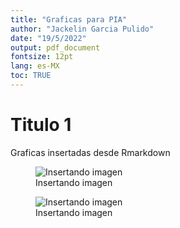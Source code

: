 ```yaml
---
title: "Graficas para PIA"
author: "Jackelin Garcia Pulido"
date: "19/5/2022"
output: pdf_document
fontsize: 12pt
lang: es-MX
toc: TRUE
---
```


# Titulo 1

Graficas insertadas desde Rmarkdown 

![Insertando imagen](Grafica.png)

![Insertando imagen](Grafica_2.png)

